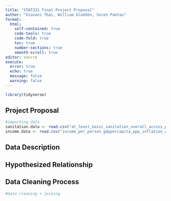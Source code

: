 ```yaml
---
title: "STAT331 Final Project Proposal"
author: "Giovani Thai, William Gladden, Soren Paetau"
format: 
  html:
    self-contained: true
    code-tools: true
    code-fold: true
    toc: true
    number-sections: true
    smooth-scroll: true
editor: source
execute: 
  error: true
  echo: true
  message: false
  warning: false
---
```


```r
library(tidyverse)

```

## Project Proposal

```r
#importing data
sanitation.data <- read.csv("at_least_basic_sanitation_overall_access_percent.csv")
income.data <- read.csv("income_per_person_gdppercapita_ppp_inflation_adjusted.csv")
```

## Data Description

## Hypothesized Relationship

## Data Cleaning Process

```r
#data cleaning + joining
```

